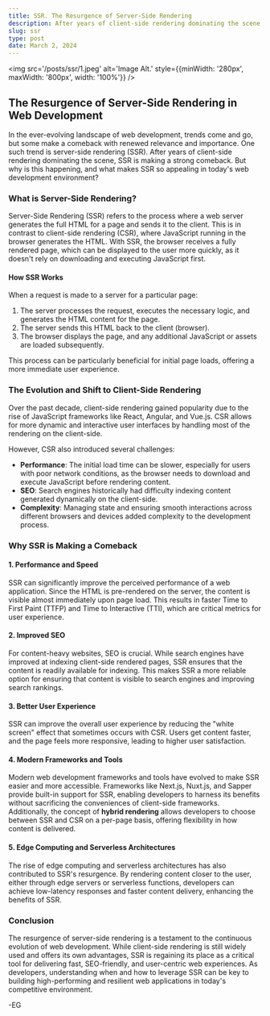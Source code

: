 ```yaml
---
title: SSR. The Resurgence of Server-Side Rendering
description: After years of client-side rendering dominating the scene, SSR is making a strong comeback.
slug: ssr
type: post
date: March 2, 2024
---
```


<img
  src='/posts/ssr/1.jpeg'
  alt='Image Alt.'
  style={{minWidth: '280px', maxWidth: '800px', width: '100%'}}
/>

## The Resurgence of Server-Side Rendering in Web Development

In the ever-evolving landscape of web development, trends come and go, but some make a comeback with renewed relevance and importance. One such trend is server-side rendering (SSR). After years of client-side rendering dominating the scene, SSR is making a strong comeback. But why is this happening, and what makes SSR so appealing in today's web development environment?

### What is Server-Side Rendering?

Server-Side Rendering (SSR) refers to the process where a web server generates the full HTML for a page and sends it to the client. This is in contrast to client-side rendering (CSR), where JavaScript running in the browser generates the HTML. With SSR, the browser receives a fully rendered page, which can be displayed to the user more quickly, as it doesn't rely on downloading and executing JavaScript first.

#### How SSR Works

When a request is made to a server for a particular page:

1. The server processes the request, executes the necessary logic, and generates the HTML content for the page.
2. The server sends this HTML back to the client (browser).
3. The browser displays the page, and any additional JavaScript or assets are loaded subsequently.

This process can be particularly beneficial for initial page loads, offering a more immediate user experience.

### The Evolution and Shift to Client-Side Rendering

Over the past decade, client-side rendering gained popularity due to the rise of JavaScript frameworks like React, Angular, and Vue.js. CSR allows for more dynamic and interactive user interfaces by handling most of the rendering on the client-side.

However, CSR also introduced several challenges:

- **Performance**: The initial load time can be slower, especially for users with poor network conditions, as the browser needs to download and execute JavaScript before rendering content.
- **SEO**: Search engines historically had difficulty indexing content generated dynamically on the client-side.
- **Complexity**: Managing state and ensuring smooth interactions across different browsers and devices added complexity to the development process.

### Why SSR is Making a Comeback

#### 1. **Performance and Speed**

SSR can significantly improve the perceived performance of a web application. Since the HTML is pre-rendered on the server, the content is visible almost immediately upon page load. This results in faster Time to First Paint (TTFP) and Time to Interactive (TTI), which are critical metrics for user experience.

#### 2. **Improved SEO**

For content-heavy websites, SEO is crucial. While search engines have improved at indexing client-side rendered pages, SSR ensures that the content is readily available for indexing. This makes SSR a more reliable option for ensuring that content is visible to search engines and improving search rankings.

#### 3. **Better User Experience**

SSR can improve the overall user experience by reducing the "white screen" effect that sometimes occurs with CSR. Users get content faster, and the page feels more responsive, leading to higher user satisfaction.

#### 4. **Modern Frameworks and Tools**

Modern web development frameworks and tools have evolved to make SSR easier and more accessible. Frameworks like Next.js, Nuxt.js, and Sapper provide built-in support for SSR, enabling developers to harness its benefits without sacrificing the conveniences of client-side frameworks. Additionally, the concept of **hybrid rendering** allows developers to choose between SSR and CSR on a per-page basis, offering flexibility in how content is delivered.

#### 5. **Edge Computing and Serverless Architectures**

The rise of edge computing and serverless architectures has also contributed to SSR's resurgence. By rendering content closer to the user, either through edge servers or serverless functions, developers can achieve low-latency responses and faster content delivery, enhancing the benefits of SSR.

### Conclusion

The resurgence of server-side rendering is a testament to the continuous evolution of web development. While client-side rendering is still widely used and offers its own advantages, SSR is regaining its place as a critical tool for delivering fast, SEO-friendly, and user-centric web experiences. As developers, understanding when and how to leverage SSR can be key to building high-performing and resilient web applications in today's competitive environment.

-EG
